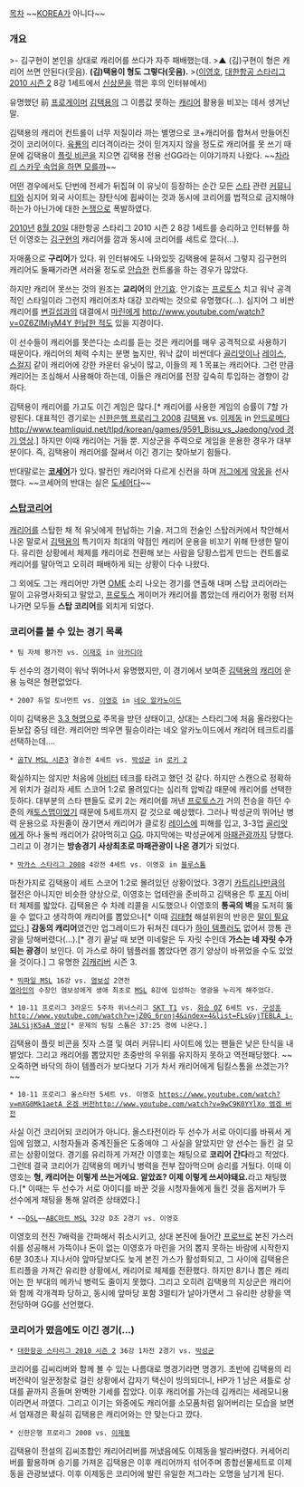 [[목차]]
~~[[대한민국|KOREA]]가 아니다~~

=== 개요 ===

>- 김구현이 본인을 상대로 캐리어를 쓰다가 자주 패배했는데.
>▲ (김)구현이 형은 캐리어 쓰면 안된다(웃음). '''(김)택용이 형도 그렇다(웃음).'''
>([[이영호]], [[대한항공 스타리그 2010 시즌 2]] 8강 1세트에서 [[신상문]]을 꺾은 후의 인터뷰에서)

유명했던 前 [[프로게이머]] [[김택용]]의 그 이름값 못하는 [[우주모함|캐리어]] 활용을 비꼬는 데서 생겨난 말.

김택용의 캐리어 컨트롤이 너무 저질이라 까는 별명으로 코+캐리어를 합쳐서 만들어진 것이 코리어이다. [[육룡#s-2|육룡]]의 리더격이라는 것이 믿겨지지 않을 정도로 캐리어를 못 쓰기 때문에 김택용이 [[함대 신호소|플릿 비콘]]을 지으면 김택용 전용 선GG라는 이야기까지 나왔다. ~~[[진영수|차라리 스카웃 속업을 하면 모를까]]~~

어떤 경우에서도 단번에 전세가 뒤집혀 이 유닛이 등장하는 순간 모든 [[스타크래프트|스타]] 관련 [[커뮤니티]]와 심지어 외국 사이트는 장탄식에 휩싸이는 것과 동시에 코리어를 법적으로 금지해야 하는가 아닌가에 대한 [[논쟁]]으로 폭발하였다.

[[2010년]] [[8월 20일]] 대한항공 스타리그 2010 시즌 2 8강 1세트를 승리하고 인터뷰를 하던 이영호는 [[김구현#s-1|김구현]]의 캐리어를 깜과 동시에 코리어를 세트로 깠다(…).

자매품으로 '''구리어'''가 있다. 위 인터뷰에도 나와있듯 김택용에 묻혀서 그렇지 김구현의 캐리어도 둘째가라면 서러울 정도로 [[안습]]한 컨트롤을 하는 경우가 많았다.

하지만 캐리어 못쓰는 것의 원조는 '''교리어'''의 [[안준호(프로게이머)|안기효]]. 안기효는 [[프로토스]] 치고 워낙 공격적인 스타일이라 그런지 캐리어조차 대강 꼬라박는 것으로 유명했다(…). 심지어 그 비싼 캐리어를 [[변길섭]]과의 대결에서 [[해병(스타크래프트)|마린]]에게 [[http://www.youtube.com/watch?v=0Z6ZlMiyM4Y 헌납한 적]]도 있을 지경이다.

이 선수들이 캐리어를 못쓴다는 소리를 듣는 것은 캐리어를 매우 공격적으로 사용하기 때문이다. 캐리어의 체력 수치는 분명 높지만, 워낙 값이 비싼데다 [[골리앗(스타크래프트)|골리앗]]이나 [[망령(스타크래프트)|레이스]], [[갈귀|스컬지]] 같이 캐리어에 강한 카운터 유닛이 많고, 이들의 제 1 목표는 캐리어다. 그런 만큼 캐리어는 조심해서 사용해야 하는데, 이들은 캐리어를 전장 깊숙히 투입하는 경향이 강하다.

김택용이 캐리어를 가고도 이긴 게임은 많다.[* 캐리어를 사용한 게임의 승률이 7할 가량된다. 대표적인 경기로는 [[스타크래프트 프로리그#s-4.16|신한은행 프로리그 2008]] [[김택용]] vs. [[이제동]] in [[안드로메다#s-7|안드로메다]] [[http://www.teamliquid.net/tlpd/korean/games/9591_Bisu_vs_Jaedong/vod 경기 영상]].] 하지만 이때 캐리어는 거들 뿐. 지상군을 주력으로 게임을 운용한 경우가 대부분이다. 즉, 김택용이 캐리어를 잘써서 이긴 경기는 찾아보기 힘들다.

반대말로는 '''[[해적선(스타크래프트)|코세어]]'''가 있다. 발컨인 캐리어와 다르게 신컨을 하며 [[저그]]에게 [[악몽]]을 선사했다. ~~코세어의 반대는 실은 [[도재욱|도세어]]다~~

=== [[스탑코리어]] ===
[[우주모함|캐리어]]를 스탑한 채 적 유닛에게 헌납하는 기술. 저그의 전술인 스탑러커에서 착안해서 나온 말로서 [[김택용]]의 특기이자 최대의 약점인 캐리어 운용을 비꼬기 위해 탄생한 말이다. 유리한 상황에서 체제를 캐리어로 전환해 보는 사람을 당황스럽게 만드는 컨트롤로 캐리어를 말아먹고 오히려 패배하게 되는 상황이 다수 나왔다.

그 외에도 그는 캐리어만 가면 [[OME]] 소리 나오는 경기를 연출해 내며 스탑 코리어라는 말이 고유명사화되고 말았고, [[프로토스]] 게이머가 캐리어를 뽑았는데 캐리어가 펑펑 터져나가면 모두들 '''스탑 코리어'''를 외치게 되었다.

=== 코리어를 볼 수 있는 경기 목록 ===
 * 팀 자체 평가전 vs. [[이재호]] in [[아카디아(스타크래프트)|아카디아]]

두 선수의 경기력이 워낙 뛰어나서 유명했지만, 이 경기에서 보여준 [[김택용]]의 [[우주모함|캐리어]] 운용 능력은 형편없었다.

 * 2007 듀얼 토너먼트 vs. [[이영호]] in [[알카노이드#s-2|네오 알카노이드]]

이미 김택용은 [[3.3 혁명]]으로 주목을 받던 상태이고, 상대는 스타리그에 처음 올라왔다는 듣보잡 중딩 테란. 캐리어만 띄우면 필승이라는 네오 알카노이드에서 캐리어 테크트리를 선택하는데….

 * [[곰TV MSL 시즌3]] 결승전 4세트 vs. [[박성균]] in [[로키(스타크래프트 지도)|로키 2]]

확실하지는 않지만 처음에 [[중재자#s-2|아비터]] 테크를 타려고 했던 것 같다. 하지만 스캔으로 정확하게 위치가 걸리자 세트 스코어 1:2로 몰려있다는 심리적 압박감 때문에 캐리어를 선택한 듯하다. 대부분의 스타 팬들도 로키 2는 캐리어를 꺼낸 [[프로토스]]가 거의 전승을 하던 수준의 캐[[토스맵]]이었기 때문에 5세트까지 갈 것으로 예상했다. 그러나 박성균의 뛰어난 병력 운용으로 자원줄이 끊기면서 캐리어가 클로킹 [[망령(스타크래프트)|레이스]]에 피해를 입고, 3-3업 [[골리앗(스타크래프트)|골리앗]]에게 하나 둘씩 캐리어가 갉아먹히고 [[GG]]. 마지막에는 박성균에게 [[마패관광]]까지 당했다. 그리고 이 경기는 '''방송경기 사상최초로 마패관광이 나온 경기'''가 되었다.

 * [[박카스 스타리그 2008]] 4강전 4세트 vs. 이영호 in [[블루스톰]]

마찬가지로 김택용이 세트 스코어 1:2로 몰려있던 상황이었다. 3경기 [[카트리나(스타크래프트 지도)|카트리나]]만큼의 혈전은 아니지만 비슷한 양상으로, 이영호는 업테란을 준비하고 김택용은 투 [[제련소#s-2|포지]] 아비터 체제를 밟았다. 김택용은 수 차례 리콜을 시도했으나 이영호의 '''통곡의 벽'''을 도저히 뚫을 수 없다고 생각하여 캐리어를 뽑았으나[* 이때 [[김태형(게임 해설가)|김태형]] 해설위원의 반응은 [[김캐리버#s-4|말이 필요 없다]].] '''감동의 캐리어'''였건만 업그레이드가 뒤쳐진 데다가 [[고위 기사|하이 템플러]]도 없어서 깡통 관광을 당해버렸다(…).[* 경기 끝날 때 보면 미네랄은 두 자릿 수인데 '''가스는 네 자릿 수가 되는 광경'''이 보인다. 이 가스로 하이 템플러를 뽑았다면 경기 양상이 바뀌었을 수도 있었을 것이다.] 그 유명한 [[김캐리버]] 시즌 3.

 * [[빅파일 MSL]] 16강 vs. [[염보성]] 2연전
 [[염라인]]의 수장인 염보성에게 생애 최초로 [[MSL]] 8강에 입성하는 영광을 누리게 해주었다.

 * 10-11 프로리그 3라운드 5주차 위너스리그 [[SKT T1]] vs. [[화승 OZ]] 6세트 vs. [[구성훈]][[http://www.youtube.com/watch?v=jZ0G_6ronj4&index=4&list=FLsGyjTEBLA_i-3ALSijK5aA 영상]][* 문제의 팀킬 스톰은 37:25 경에 나온다.]

김택용이 플릿 비콘을 짓자 스갤 및 여러 커뮤니티 사이트에 있는 팬들은 낮은 탄식을 내뱉었다. 그리고 캐리어를 뽑았지만 초중반의 우위를 유지하지 못하고 역전패당했다. ~~오죽하면 바닥의 하이 템플러가 보다보다 기가 차서 캐리어에게 팀킬스톰을 쓰겠는가?~~

 * 10-11 프로리그 올스타전 5세트 vs. 이영호 [[https://www.youtube.com/watch?v=mXG0Mk1aetA 온겜 버전]][[http://www.youtube.com/watch?v=9wC9K0YYlXo 엠겜 버전]]
사실 이건 코리어되 코리어가 아니다. 올스타전이라 두 선수가 서로 아이디를 바꿔서 게임에 임했고, 시청자들과 중계진들은 도중에야 그 사실을 알았지만 양 선수는 들킨 걸 모르는 상황이었다. 경기를 유리하게 가져간 이영호는 채팅으로 '''코리어 간다'''라고 적었다. 그런데 결국 코리어가 김택용의 메카닉 병력을 전부 잡아먹으며 승리를 거뒀다. 이때 이영호는 '''형, 캐리어는 이렇게 쓰는거에요. 알았죠? 이제 이렇게 쓰셔야돼요.'''라고 채팅했다.[* 이때는 두 선수가 서로 아이디를 바꾼 것을 시청자들에게 들킨 것을 옵저버가 두 선수에게 채팅을 통해 알려준 상태였다.]

 * ~~[[DSL]]~~[[ABC마트 MSL]] 32강 D조 2경기 vs. 이영호
이영호의 전진 7배럭을 간파해서 취소시키고, 상대 본진에 들어간 [[탐사정|프로브]]로 본진 가스러쉬를 성공해서 가뜩이나 돈이 없는 이영호가 마린을 거의 뽑지 못하는 바람에 시작한지 6분 30초나 지나서야 앞마당보다도 늦게 본진 가스가 활성화되고, 그 사이에 김택용은 트리플을 가져간 유리한 상황에서, 캐리어로 체제를 전환했다. 하지만 8기나 뽑은 캐리어는 한 부대의 메카닉 병력도 줄이지 못했다. 그리고 오히려 김택용의 지상군은 캐리어와 함께 각개격파 당하고, 동시에 앞마당 포함 3멀티가 날아가면서 그 유리한 상황을 역전당하며 GG를 선언했다.

=== 코리어가 떴음에도 이긴 경기(…) ===
 * [[대한항공 스타리그 2010 시즌 2]] 36강 1차전 2경기 vs. [[박성균]]
코리어를 김씨리버와 함께 볼 수 있는 나름대로 명경기라면 명경기. 초반에 김택용의 리버전략이 일꾼정찰로 걸린 상황에서 갑자기 택신이 빙의되더니, HP가 1 남은 셔틀로 상대를 끝까지 흔들며 완벽한 기세를 잡았다. 이후 캐리어를 가는데 김캐리는 세레모니용이라면서 까였다. 그리고 이기는 와중에도 캐리어를 소모품처럼 잃어버리는 모습을 보면서 엄재경은 확실히 김택용은 캐리어와는 안 맞는다고 깠다.

 * 신한은행 프로리그 2008 vs. [[이제동]]
김택용이 전설의 김씨조합인 캐리어리버를 꺼냈음에도 이제동을 발라버렸다. 커세어리버를 활용하며 승기를 가져온 김택용은 이후 캐리어까지 섞어주며 종합선물세트로 이제동을 관광보냈다. 이후 이제동은 코리어에 발린 유일한 저그라는 오명을 남기게 된다.
